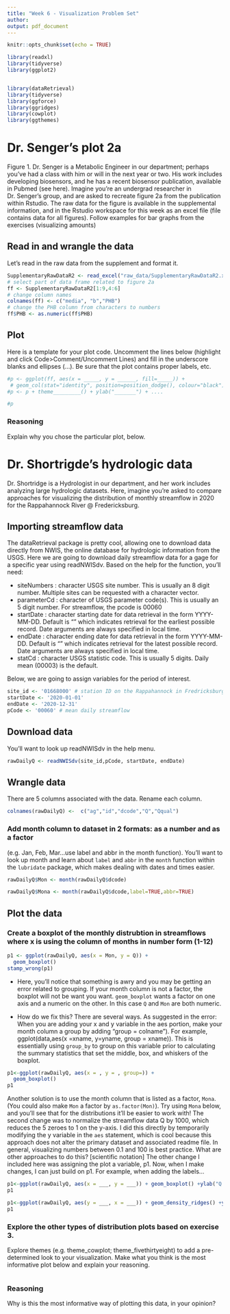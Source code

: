 ```yaml
---
title: "Week 6 - Visualization Problem Set"
author: 
output: pdf_document
---
```


```r
knitr::opts_chunk$set(echo = TRUE)

library(readxl)
library(tidyverse)
library(ggplot2)


library(dataRetrieval)
library(tidyverse)
library(ggforce)
library(ggridges)
library(cowplot)
library(ggthemes)
```

# Dr. Senger's plot 2a

Figure 1. Dr. Senger is a Metabolic Engineer in our department; perhaps you've had a class with him or will in the next year or two. His work includes developing biosensors, and he has a recent biosensor publication, available in Pubmed (see here). Imagine you’re an undergrad researcher in Dr. Senger’s group, and are asked to recreate figure 2a from the publication within Rstudio. The raw data for the figure is available in the supplemental information, and in the Rstudio workspace for this week as an excel file (file contains data for all figures). Follow examples for bar graphs from the exercises (visualizing amounts)

## Read in and wrangle the data

Let's read in the raw data from the supplement and format it. 

```r
SupplementaryRawDataR2 <- read_excel("raw_data/SupplementaryRawDataR2.xlsx", sheet = "Sheet1")
# select part of data frame related to figure 2a
ff <- SupplementaryRawDataR2[1:9,4:6] 
# change column names
colnames(ff) <- c("media", "b","PHB") 
# change the PHB column from characters to numbers
ff$PHB <- as.numeric(ff$PHB) 
```

## Plot

Here is a template for your plot code. Uncomment the lines below (highlight and click Code>Comment/Uncomment Lines) and fill in the underscore blanks and ellipses (...). Be sure that the plot contains proper labels, etc. 


```r
#p <- ggplot(ff, aes(x = _____, y = ______, fill=_____)) +
 # geom_col(stat="identity", position=position_dodge(), colour="black") + #theme(legend.position="top")
#p <- p + theme_________() + ylab("_______") + ....

#p
```

### Reasoning

Explain why you chose the particular plot, below.



# Dr. Shortrigde's hydrologic data

Dr. Shortridge is a Hydrologist in our department, and her work includes analyzing large hydrologic datasets. Here, imagine you’re asked to compare approaches for visualizing the distribution of monthly streamflow in 2020 for the Rappahannock River @ Fredericksburg.

## Importing streamflow data
The dataRetrieval package is pretty cool, allowing one to download data directly from NWIS, the online database for hydrologic information from the USGS. Here we are going to download daily streamflow data for a gage for a specific year using readNWISdv. Based on the help for the function, you'll need:

- siteNumbers	: character USGS site number. This is usually an 8 digit number. Multiple sites can be requested with a character vector.
- parameterCd	: character of USGS parameter code(s). This is usually an 5 digit number. For streamflow, the pcode is 00060
- startDate	: character starting date for data retrieval in the form YYYY-MM-DD. Default is "" which indicates retrieval for the earliest possible record. Date arguments are always specified in local time.
- endDate	: character ending date for data retrieval in the form YYYY-MM-DD. Default is "" which indicates retrieval for the latest possible record. Date arguments are always specified in local time.
- statCd	: character USGS statistic code. This is usually 5 digits. Daily mean (00003) is the default.

Below, we are going to assign variables for the period of interest.

```r
site_id <- '01668000' # station ID on the Rappahannock in Fredricksburg
startDate <- '2020-01-01'
endDate <- '2020-12-31'
pCode <- '00060' # mean daily streamflow

```

## Download data

You'll want to look up readNWISdv in the help menu.

```r

rawDailyQ <- readNWISdv(site_id,pCode, startDate, endDate)

```

## Wrangle data

There are 5 columns associated with the data. Rename each column. 

```r

colnames(rawDailyQ) <-  c("ag","id","dcode","Q","Qqual")
```

### Add month column to dataset in 2 formats: as a number and as a factor

(e.g. Jan, Feb, Mar...use label and abbr in the month function). You'll want to look up month and learn about `label` and `abbr` in the `month` function within the `lubridate` package, which makes dealing with dates and times easier.

```r
rawDailyQ$Mon <- month(rawDailyQ$dcode)

rawDailyQ$Mona <- month(rawDailyQ$dcode,label=TRUE,abbr=TRUE)
```


## Plot the data

### Create a boxplot of the monthly distrubtion in streamflows where x is using the column of months in number form (1-12)

```r
p1 <- ggplot(rawDailyQ, aes(x = Mon, y = Q)) +
  geom_boxplot()
stamp_wrong(p1)
```

* Here, you'll notice that something is awry and you may be getting an error related to grouping. If your month column is not a factor, the boxplot will not be want you want. `geom_boxplot` wants a factor on one axis and a numeric on the other. In this case `Q` and `Mon` are both numeric. 

* How do we fix this? There are several ways. As suggested in the error: When you are adding your x and y variable in the aes portion, make your month column a group by adding "group = colname"). For example, ggplot(data,aes(x =xname, y=yname, group = xname)). This is essentially using `group_by` to group on this variable prior to calculating the summary statistics that set the middle, box, and whiskers of the boxplot.

```r
p1<-ggplot(rawDailyQ, aes(x = , y = , group=)) +
  geom_boxplot()
p1
```


Another solution is to use the month column that is listed as a factor, `Mona`. (You could also make `Mon` a factor by `as.factor(Mon)`). Try using `Mona` below, and you'll see that for the distributions it'll be easier to work with! The second change was to normalize the streamflow data Q by 1000, which reduces the 5 zeroes to 1 on the y-axis. I did this directly by temporarily modifying the y variable in the `aes` statement, which is cool because this approach does not alter the primary dataset and associated readme file. In general, visualizing numbers between 0.1 and 100 is best practice. What are other approaches to do this? [scientific notation] The other change I included here was assigning the plot a variable, p1. Now, when I make changes, I can just build on p1. For example, when adding the labels...

```r

p1<-ggplot(rawDailyQ, aes(x = ___, y = ___)) + geom_boxplot() +ylab("Q x1000 [cfs]")
p1

p1<-ggplot(rawDailyQ, aes(y = ___, x = ___)) + geom_density_ridges() +ylab("Q x1000 [cfs]")
p1
```

### Explore the other types of distribution plots based on exercise 3. 
Explore themes (e.g. theme_cowplot; theme_fivethirtyeight) to add a pre-determined look to your visualization. Make what you think is the most informative plot below and explain your reasoning.

```r

```

### Reasoning

Why is this the most informative way of plotting this data, in your opinion?
